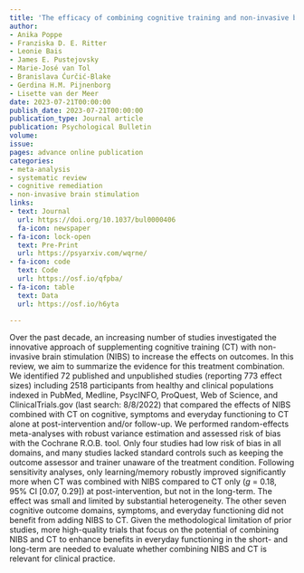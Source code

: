 ```yaml
---
title: 'The efficacy of combining cognitive training and non-invasive brain stimulation: A transdiagnostic systematic review and meta-analysis'
author:
- Anika Poppe
- Franziska D. E. Ritter
- Leonie Bais
- James E. Pustejovsky
- Marie-José van Tol
- Branislava Ćurčić-Blake
- Gerdina H.M. Pijnenborg
- Lisette van der Meer
date: 2023-07-21T00:00:00
publish_date: 2023-07-21T00:00:00
publication_type: Journal article
publication: Psychological Bulletin 
volume: 
issue: 
pages: advance online publication
categories:
- meta-analysis
- systematic review
- cognitive remediation
- non-invasive brain stimulation
links:
- text: Journal
  url: https://doi.org/10.1037/bul0000406
  fa-icon: newspaper
- fa-icon: lock-open
  text: Pre-Print
  url: https://psyarxiv.com/wqrne/
- fa-icon: code
  text: Code
  url: https://osf.io/qfpba/
- fa-icon: table
  text: Data
  url: https://osf.io/h6yta

---
```



Over the past decade, an increasing number of studies investigated the innovative approach of supplementing cognitive training (CT) with non-invasive brain stimulation (NIBS) to increase the effects on outcomes. In this review, we aim to summarize the evidence for this treatment combination. We identified 72 published and unpublished studies (reporting 773 effect sizes) including 2518 participants from healthy and clinical populations indexed in PubMed, Medline, PsycINFO, ProQuest, Web of Science, and ClinicalTrials.gov (last search: 8/8/2022) that compared the effects of NIBS combined with CT on cognitive, symptoms and everyday functioning to CT alone at post-intervention and/or follow-up. We performed random-effects meta-analyses with robust variance estimation and assessed risk of bias with the Cochrane R.O.B. tool. Only four studies had low risk of bias in all domains, and many studies lacked standard controls such as keeping the outcome assessor and trainer unaware of the treatment condition. Following sensitivity analyses, only learning/memory robustly improved significantly more when CT was combined with NIBS compared to CT only ($g$ = 0.18, 95% CI [0.07, 0.29]) at post-intervention, but not in the long-term. The effect was small and limited by substantial heterogeneity. The other seven cognitive outcome domains, symptoms, and everyday functioning did not benefit from adding NIBS to CT. Given the methodological limitation of prior studies, more high-quality trials that focus on the potential of combining NIBS and CT to enhance benefits in everyday functioning in the short- and long-term are needed to evaluate whether combining NIBS and CT is relevant for clinical practice.


